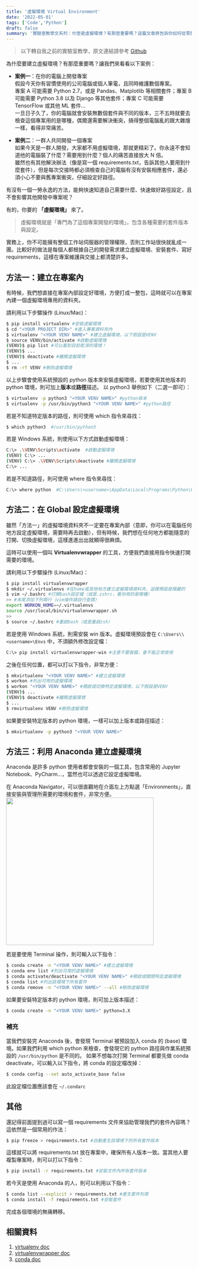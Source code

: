 ```yaml
---
title: '虛擬環境 Virtual Environment'
date: '2022-05-01'
tags: ['Code','Python']
draft: false
summary: '實驗室教學文系列：什麼是虛擬環境？有那麼重要嗎？這篇文章將告訴你如何從零開始建立 Python 虛擬環境'
---
```

> 以下轉自我之前的實驗室教學，原文連結請參考 [Github](https://github.com/RyanCCJ/2022_Lab_Training/blob/master/Lesson1_Linux/Virtual_Environment.md)

為什麼要建立虛擬環境？有那麼重要嗎？讓我們來看看以下案例：

- **案例一**：在你的電腦上開發專案  
假設今天你有習慣使用的公司電腦或個人筆電，且同時維護數個專案。  
專案 A 可能需要 Python 2.7，或是 Pandas、Matplotlib 等相關套件；專案 B 可能需要 Python 3.8 以及 Django 等其他套件；專案 C 可能需要 TensorFlow 或其他 ML 套件...  
一旦日子久了，你的電腦就會安裝無數個套件與不同的版本，三不五時就要去檢查這個專案用的是哪種，偶爾還需要解決衝突，搞得整個電腦亂的跟大雜燴一樣，看得非常痛苦。

- **案例二**：一群人共同開發一個專案  
如果今天是一群人開發，大家都不用虛擬環境，那就更精彩了。你永遠不會知道他的電腦裝了什麼？需要用到什麼？個人的痛苦直接放大 N 倍。  
雖然也有其他解決辦法（像是寫一個 requirements.txt，告訴其他人要用到什麼套件），但是每次交接時都必須檢查自己的電腦有沒有安裝相應套件，還必須小心不要與舊專案衝突，仔細設定好路徑。  

有沒有一個一勞永逸的方法，能夠快速知道自己需要什麼、快速做好路徑設定，且不會影響其他開發中專案呢？

有的，你要的 **「虛擬環境」** 來了。

> 虛擬環境就是「專門為了這個專案開發的環境」，包含各種需要的套件版本與設定。

實務上，你不可能擁有整個工作站伺服器的管理權限，否則工作站很快就亂成一團。比較好的做法是每個人都根據自己的開發需求建立虛擬環境、安裝套件、寫好 requirements，這樣在專案維護與交接上都清楚許多。

## 方法一：建立在專案內

有時候，我們想直接在專案內部設定好環境，方便打成一整包，這時就可以在專案內建一個虛擬環境專用的資料夾。

請利用以下步驟操作 (Linux/Mac)：
``` bash
$ pip install virtualenv #安裝虛擬環境
$ cd "<YOUR PROJECT DIR>" #進入專案資料夾內
$ virtualenv "<YOUR VENV NAME>" #建立虛擬環境，以下假設是VENV
$ source VENV/bin/activate #啟動虛擬環境
(VENV)$ pip list #可以看到目前乾淨的環境！
(VENV)$ ...
(VENV)$ deactivate #離開虛擬環境
$ ...
$ rm -rf VENV #刪除虛擬環境
```
以上步驟會使用系統預設的 python 版本來安裝虛擬環境，若要使用其他版本的 python 環境，則可加上**版本**或**路徑**描述。
以 python3 舉例如下（二選一即可）：
``` bash
$ virtualenv -p python3 "<YOUR VENV NAME>" #python版本
$ virtualenv -p /usr/bin/python3 "<YOUR VENV NAME>" #python路徑
```
若是不知道特定版本的路徑，則可使用 which 指令來尋找：
``` bash
$ which python3  #/usr/bin/python3
```
若是 Windows 系統，則使用以下方式啟動虛擬環境：
``` bash
C:\> .\VENV\Scripts\activate  #啟動虛擬環境
(VENV) C:\> ...
(VENV) C:\> .\VENV\Scripts\deactivate #離開虛擬環境
C:\> ...
```
若是不知道路徑，則可使用 where 指令來尋找：
``` bash
C:\> where python  #C:\Users\<username>\AppData\Local\Programs\Python\Python3X\python.exe
```

## 方法二：在 Global 設定虛擬環境

雖然「方法一」的虛擬環境資料夾不一定要在專案內部（意即，你可以在電腦任何地方設定虛擬環境，需要時再去啟動），但有時候，我們想在任何地方都能隨意的打開、切換虛擬環境，這樣進進出出就顯得很麻煩。

這時可以使用一個叫 **Virtualenvwrapper** 的工具，方便我們直接用指令快速打開需要的環境。

請利用以下步驟操作 (Linux/Mac)：
``` bash
$ pip install virtualenvwrapper
$ mkdir ~/.virtualenvs #在home或其他地方建立虛擬環境資料夾，這裡預設是隱藏的
$ vim ~/.bashrc #打開bash設定檔（或是.zshrc，看你用的是哪種）
>> #末尾添加下列兩行（vim操作請自行查閱）
export WORKON_HOME=~/.virtualenvs
source /usr/local/bin/virtualenvwrapper.sh
>>
$ source ~/.bashrc #重啟bash（或是重啟zsh）
```
若是使用 Windows 系統，則需安裝 win 版本。虛擬環境預設會在 `C:\Users\\<username>\Envs` 中，不須額外修改設定檔：
``` bash
C:\> pip install virtualenvwrapper-win #注意不要裝錯，會不能正常使用
```
之後在任何位置，都可以打以下指令，非常方便：
``` bash
$ mkvirtualenv "<YOUR VENV NAME>" #建立虛擬環境
$ workon #列出可用的虛擬環境
$ workon "<YOUR VENV NAME>" #開啟或切換特定虛擬環境，以下假設是VENV
(VENV)$ ...
(VENV)$ deactivate #離開虛擬環境
$ ...
$ rmvirtualenv VENV #刪除虛擬環境
```
如果要安裝特定版本的 python 環境，一樣可以加上版本或路徑描述：
``` bash
$ mkvirtualenv -p python3 "<YOUR VENV NAME>"
```

## 方法三：利用 Anaconda 建立虛擬環境

Anaconda 是許多 python 使用者都會安裝的一個工具，包含常用的 Jupyter Notebook、PyCharm...，當然也可以透過它設定虛擬環境。

在 Anaconda Navigator，可以很直觀地在介面左上方點選「Environments」，直接安裝與管理所需要的環境和套件，非常方便。
<img src='/static/images/2022/virtual-environment/Anaconda.png' width='400' />

若是要使用 Terminal 操作，則可輸入以下指令：

``` bash
$ conda create -n "<YOUR VENV NAME>" #建立虛擬環境
$ conda env list #列出可用的虛擬環境
$ conda activate/deactivate "<YOUR VENV NAME>" #開啟或關閉特定虛擬環境
$ conda list #列出該環境下所有套件
$ conda remove -n "<YOUR VENV NAME>" --all #刪除虛擬環境
```
如果要安裝特定版本的 python 環境，則可加上版本描述：
``` bash
$ conda create -n "<YOUR VENV NAME>" python=3.X
```
### 補充
當我們安裝完 Anaconda 後，會發現 Terminal 被預設加入 conda 的 (base) 環境。如果我們利用 which python 來檢查，會發現它的 python 路徑與作業系統預設的 `/usr/bin/python` 是不同的。
如果不想每次打開 Terminal 都要先做 conda deactivate，可以輸入以下指令，將 conda 的設定檔改掉：
``` bash
$ conda config --set auto_activate_base false
```
此設定檔位置應該會在 `~/.condarc`

## 其他

還記得前面提到過可以寫一個 requirements 文件來協助管理我們的套件內容嗎？這依然是一個常用的作法：
``` bash
$ pip freeze > requirements.txt #自動產生該環境下的所有套件版本
```
這樣就可以將 requirements.txt 放在專案中，確保所有人版本一致。當其他人要複製專案時，則可以打以下指令：
``` bash
$ pip install -r requirements.txt #安裝文件內所有套件版本
```
若今天是使用 Anaconda 的人，則可以利用以下指令：
``` bash
$ conda list --explicit > requirements.txt #產生套件列表
$ conda install -f requirements.txt #安裝套件
```
完成各個環境的無痛轉移。

## 相關資料

1. [virtualenv doc](https://virtualenv.pypa.io/en/latest/)
2. [virtualenvwrapper doc](https://virtualenvwrapper.readthedocs.io/en/latest/)
3. [conda doc](https://conda.io/projects/conda/en/latest/user-guide/tasks/manage-environments.html)
